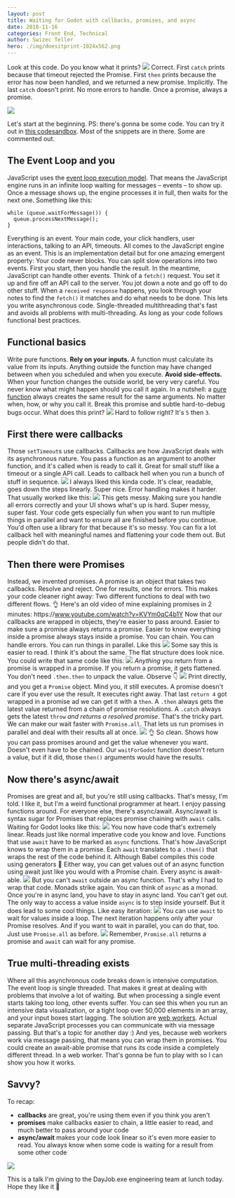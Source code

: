 ```yaml
---
layout: post
title: Waiting for Godot with callbacks, promises, and async
date: 2018-11-16
categories: Front End, Technical
author: Swizec Teller
hero: ./img/doesitprint-1024x562.png
---
```


Look at this code. Do you know what it prints? ![](./img/doesitprint-1024x562.png) Correct. First `catch` prints because that timeout rejected the Promise. First `then` prints because the error has now been handled, and we returned a new promise. Implicitly. The last `catch` doesn't print. No more errors to handle. Once a promise, always a promise.

![](./img/giphy.gif)

Let's start at the beginning. PS: there's gonna be some code. You can try it out in [this codesandbox](https://codesandbox.io/s/2yk3ywv4y). Most of the snippets are in there. Some are commented out.

## The Event Loop and you

JavaScript uses the [event loop execution model](https://developer.mozilla.org/en-US/docs/Web/JavaScript/EventLoop#Event_loop). That means the JavaScript engine runs in an infinite loop waiting for messages – events – to show up. Once a message shows up, the engine processes it in full, then waits for the next one. Something like this:

    while (queue.waitForMessage()) {
      queue.processNextMessage();
    }

Everything is an event. Your main code, your click handlers, user interactions, talking to an API, timeouts. All comes to the JavaScript engine as an event. This is an implementation detail but for one amazing emergent property: Your code never blocks. You can split slow operations into two events. First you start, then you handle the result. In the meantime, JavaScript can handle other events. Think of a `fetch()` request. You set it up and fire off an API call to the server. You jot down a note and go off to do other stuff. When a `received response` happens, you look through your notes to find the `fetch()` it matches and do what needs to be done. This lets you write asynchronous code. Single-threaded multithreading that's fast and avoids all problems with multi-threading. As long as your code follows functional best practices.

## Functional basics

Write pure functions. **Rely on your inputs.** A function must calculate its value from its inputs. Anything outside the function may have changed between when you scheduled and when you execute. **Avoid side-effects.** When your function changes the outside world, be very very careful. You never know what might happen should you call it again. In a nutshell: a [pure function](https://en.wikipedia.org/wiki/Pure_function) always creates the same result for the same arguments. No matter when, how, or why you call it. Break this promise and subtle hard-to-debug bugs occur. What does this print? ![](./img/whatprint2-2.png) Hard to follow right? It's `5` then `3`.

## First there were callbacks

Those `setTimeout`s use callbacks. Callbacks are how JavaScript deals with its asynchronous nature. You pass a function as an argument to another function, and it's called when is ready to call it. Great for small stuff like a timeout or a single API call. Leads to callback hell when you run a bunch of stuff in sequence. ![](./img/callbackhell.png) I always liked this kinda code. It's clear, readable, goes down the steps linearly. Super nice. Error handling makes it harder. That usually worked like this: ![](./img/errorhandlig.png) This gets messy. Making sure you handle all errors correctly and your UI shows what's up is hard. Super messy, super fast. Your code gets especially fun when you want to run multiple things in parallel and want to ensure all are finished before you continue. You'd often use a library for that because it's so messy. You can fix a lot callback hell with meaningful names and flattening your code them out. But people didn't do that.

## Then there were Promises

Instead, we invented promises. A promise is an object that takes two callbacks. Resolve and reject. One for results, one for errors. This makes your code cleaner right away: Two different functions to deal with two different flows. 👌 Here's an old video of mine explaining promises in 2 minutes: https&#x3A;//www.youtube.com/watch?v=KVYm0qC4b1Y Now that our callbacks are wrapped in objects, they're easier to pass around. Easier to make sure a promise always returns a promise. Easier to know everything inside a promise always stays inside a promise. You can chain. You can handle errors. You can run things in parallel. Like this ![](./img/waitforgodot-1024x605.png) Some say this is easier to read. I think it's about the same. The flat structure does look nice. You could write that same code like this: ![](./img/waitforgodot2-1024x791.png) _Anything_ you return from a promise is wrapped in a promise. If you return a promise, it gets flattened. You don't need `.then.then` to unpack the value. Observe 👇 ![](./img/waitforgodot3-1024x871.png) Print directly, and you get a `Promise` object. Mind you, it still executes. A promise doesn't care if you ever use the result. It executes right away. That last `return 4` got wrapped in a promise ad we can get it with a `then`. A `.then` always gets the latest value returned from a chain of promise resolutions. A `.catch` always gets the latest `throw` _and returns a resolved promise_. That's the tricky part. We can make our wait faster with `Promise.all`. That lets us run promises in parallel and deal with their results all at once. ![](./img/waitforgodot4.png) 👌 So clean. Shows how you can pass promises around and get the value whenever you want. Doesn't even have to be chained. Our `waitForGodot` function doesn't return a value, but if it did, those `then()` arguments would have the results.

## Now there's async/await

Promises are great and all, but you're still using callbacks. That's messy, I'm told. I like it, but I'm a weird functional programmer at heart. I enjoy passing functions around. For everyone else, there's async/await. Async/await is syntax sugar for Promises that replaces promise chaining with `await` calls. Waiting for Godot looks like this: ![](./img/await1.png) You now have code that's extremely linear. Reads just like normal imperative code you know and love. Functions that use `await` have to be marked as `async` functions. That's how JavaScript knows to wrap them in a promise. Each `await` translates to a `.then()` that wraps the rest of the code behind it. Although Babel compiles this code using generators 🤔 Either way, you can get values out of an async function using await just like you would with a Promise chain. Every async is await-able. ![](./img/await2-1024x392.png) But you can't `await` outside an async function. That's why I had to wrap that code. Monads strike again. You can think of `async` as a monad. Once you're in async land, you have to stay in async land. You can't get out. The only way to access a value inside `async` is to step inside yourself. But it does lead to some cool things. Like easy iteration: ![](./img/await3.png) You can use `await` to wait for values inside a loop. The next iteration happens only after your Promise resolves. And if you want to wait in parallel, you can do that, too. Just use `Promise.all` as before. ![](./img/await4-1024x421.png) Remember, `Promise.all` returns a promise and `await` can wait for any promise.

## True multi-threading exists

Where all this asynchronous code breaks down is intensive computation. The event loop is single threaded. That makes it great at dealing with problems that involve a lot of waiting. But when processing a single event starts taking too long, other events suffer. You can see this when you run an intensive data visualization, or a tight loop over 50,000 elements in an array, and your input boxes start lagging. The solution are [web workers](https://developer.mozilla.org/en-US/docs/Web/API/Web_Workers_API/Using_web_workers). Actual separate JavaScript processes you can communicate with via message passing. But that's a topic for another day :) And yes, because web workers work via message passing, that means you can wrap them in promises. You could create an await-able promise that runs its code inside a completely different thread. In a web worker. That's gonna be fun to play with so I can show you how it works.

## Savvy?

To recap:

-   **callbacks** are great, you're using them even if you think you aren't
-   **promises** make callbacks easier to chain, a little easier to read, and much better to pass around your code
-   **async/await** makes your code look linear so it's even more easier to read. You always know when some code is waiting for a result from some other code

![](./img/Savvy-GIF.gif)

This is a talk I'm giving to the DayJob.exe engineering team at lunch today. Hope they like it 🤞
